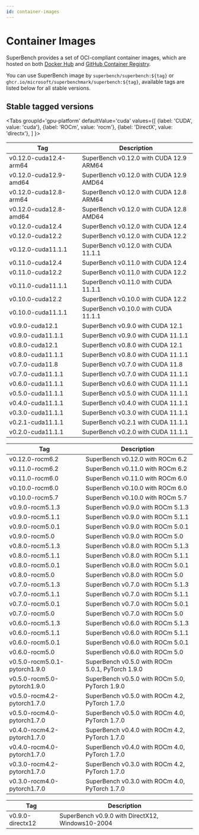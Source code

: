 ```yaml
---
id: container-images
---
```




# Container Images

SuperBench provides a set of OCI-compliant container images,
which are hosted on both [Docker Hub](https://hub.docker.com/r/superbench/superbench/tags)
and [GitHub Container Registry](https://github.com/microsoft/superbenchmark/pkgs/container/superbenchmark%2Fsuperbench).

You can use SuperBench image by `superbench/superbench:${tag}` or `ghcr.io/microsoft/superbenchmark/superbench:${tag}`,
available tags are listed below for all stable versions.

## Stable tagged versions

<Tabs
  groupId='gpu-platform'
  defaultValue='cuda'
  values={[
    {label: 'CUDA', value: 'cuda'},
    {label: 'ROCm', value: 'rocm'},
    {label: 'DirectX', value: 'directx'},
  ]
}>
<TabItem value='cuda'>

| Tag                    | Description                             |
|------------------------|-----------------------------------------|
| v0.12.0-cuda12.4-arm64 | SuperBench v0.12.0 with CUDA 12.9 ARM64 |
| v0.12.0-cuda12.9-amd64 | SuperBench v0.12.0 with CUDA 12.9 AMD64 |
| v0.12.0-cuda12.8-arm64 | SuperBench v0.12.0 with CUDA 12.8 ARM64 |
| v0.12.0-cuda12.8-amd64 | SuperBench v0.12.0 with CUDA 12.8 AMD64 |
| v0.12.0-cuda12.4       | SuperBench v0.12.0 with CUDA 12.4       |
| v0.12.0-cuda12.2       | SuperBench v0.12.0 with CUDA 12.2       |
| v0.12.0-cuda11.1.1     | SuperBench v0.12.0 with CUDA 11.1.1     |
| v0.11.0-cuda12.4       | SuperBench v0.11.0 with CUDA 12.4       |
| v0.11.0-cuda12.2       | SuperBench v0.11.0 with CUDA 12.2       |
| v0.11.0-cuda11.1.1     | SuperBench v0.11.0 with CUDA 11.1.1     |
| v0.10.0-cuda12.2       | SuperBench v0.10.0 with CUDA 12.2       |
| v0.10.0-cuda11.1.1     | SuperBench v0.10.0 with CUDA 11.1.1     |
| v0.9.0-cuda12.1        | SuperBench v0.9.0 with CUDA 12.1        |
| v0.9.0-cuda11.1.1      | SuperBench v0.9.0 with CUDA 11.1.1      |
| v0.8.0-cuda12.1        | SuperBench v0.8.0 with CUDA 12.1        |
| v0.8.0-cuda11.1.1      | SuperBench v0.8.0 with CUDA 11.1.1      |
| v0.7.0-cuda11.8        | SuperBench v0.7.0 with CUDA 11.8        |
| v0.7.0-cuda11.1.1      | SuperBench v0.7.0 with CUDA 11.1.1      |
| v0.6.0-cuda11.1.1      | SuperBench v0.6.0 with CUDA 11.1.1      |
| v0.5.0-cuda11.1.1      | SuperBench v0.5.0 with CUDA 11.1.1      |
| v0.4.0-cuda11.1.1      | SuperBench v0.4.0 with CUDA 11.1.1      |
| v0.3.0-cuda11.1.1      | SuperBench v0.3.0 with CUDA 11.1.1      |
| v0.2.1-cuda11.1.1      | SuperBench v0.2.1 with CUDA 11.1.1      |
| v0.2.0-cuda11.1.1      | SuperBench v0.2.0 with CUDA 11.1.1      |

</TabItem>
<TabItem value='rocm'>

| Tag                           | Description                                      |
|-------------------------------|--------------------------------------------------|
| v0.12.0-rocm6.2               | SuperBench v0.12.0 with ROCm 6.2                 |
| v0.11.0-rocm6.2               | SuperBench v0.11.0 with ROCm 6.2                 |
| v0.11.0-rocm6.0               | SuperBench v0.11.0 with ROCm 6.0                 |
| v0.10.0-rocm6.0               | SuperBench v0.10.0 with ROCm 6.0                 |
| v0.10.0-rocm5.7               | SuperBench v0.10.0 with ROCm 5.7                 |
| v0.9.0-rocm5.1.3              | SuperBench v0.9.0 with ROCm 5.1.3                |
| v0.9.0-rocm5.1.1              | SuperBench v0.9.0 with ROCm 5.1.1                |
| v0.9.0-rocm5.0.1              | SuperBench v0.9.0 with ROCm 5.0.1                |
| v0.9.0-rocm5.0                | SuperBench v0.9.0 with ROCm 5.0                  |
| v0.8.0-rocm5.1.3              | SuperBench v0.8.0 with ROCm 5.1.3                |
| v0.8.0-rocm5.1.1              | SuperBench v0.8.0 with ROCm 5.1.1                |
| v0.8.0-rocm5.0.1              | SuperBench v0.8.0 with ROCm 5.0.1                |
| v0.8.0-rocm5.0                | SuperBench v0.8.0 with ROCm 5.0                  |
| v0.7.0-rocm5.1.3              | SuperBench v0.7.0 with ROCm 5.1.3                |
| v0.7.0-rocm5.1.1              | SuperBench v0.7.0 with ROCm 5.1.1                |
| v0.7.0-rocm5.0.1              | SuperBench v0.7.0 with ROCm 5.0.1                |
| v0.7.0-rocm5.0                | SuperBench v0.7.0 with ROCm 5.0                  |
| v0.6.0-rocm5.1.3              | SuperBench v0.6.0 with ROCm 5.1.3                |
| v0.6.0-rocm5.1.1              | SuperBench v0.6.0 with ROCm 5.1.1                |
| v0.6.0-rocm5.0.1              | SuperBench v0.6.0 with ROCm 5.0.1                |
| v0.6.0-rocm5.0                | SuperBench v0.6.0 with ROCm 5.0                  |
| v0.5.0-rocm5.0.1-pytorch1.9.0 | SuperBench v0.5.0 with ROCm 5.0.1, PyTorch 1.9.0 |
| v0.5.0-rocm5.0-pytorch1.9.0   | SuperBench v0.5.0 with ROCm 5.0, PyTorch 1.9.0   |
| v0.5.0-rocm4.2-pytorch1.7.0   | SuperBench v0.5.0 with ROCm 4.2, PyTorch 1.7.0   |
| v0.5.0-rocm4.0-pytorch1.7.0   | SuperBench v0.5.0 with ROCm 4.0, PyTorch 1.7.0   |
| v0.4.0-rocm4.2-pytorch1.7.0   | SuperBench v0.4.0 with ROCm 4.2, PyTorch 1.7.0   |
| v0.4.0-rocm4.0-pytorch1.7.0   | SuperBench v0.4.0 with ROCm 4.0, PyTorch 1.7.0   |
| v0.3.0-rocm4.2-pytorch1.7.0   | SuperBench v0.3.0 with ROCm 4.2, PyTorch 1.7.0   |
| v0.3.0-rocm4.0-pytorch1.7.0   | SuperBench v0.3.0 with ROCm 4.0, PyTorch 1.7.0   |

</TabItem>
<TabItem value='directx'>

| Tag                           | Description                                      |
|-------------------------------|--------------------------------------------------|
| v0.9.0-directx12              | SuperBench v0.9.0 with DirectX12, Windows10-2004 |

</TabItem>
</Tabs>
